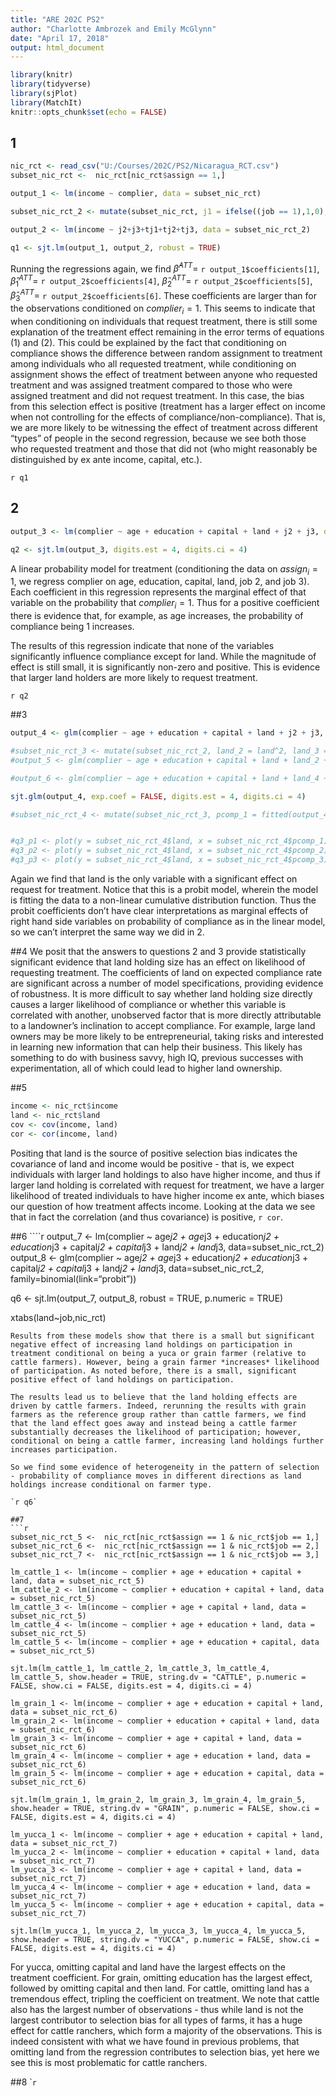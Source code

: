 ---
title: "ARE 202C PS2"
author: "Charlotte Ambrozek and Emily McGlynn"
date: "April 17, 2018"
output: html_document
---

```{r setup, include=FALSE, message = FALSE}
library(knitr)
library(tidyverse)
library(sjPlot)
library(MatchIt)
knitr::opts_chunk$set(echo = FALSE)
```

## 1

```{r q_1, include=FALSE, message= FALSE}
nic_rct <- read_csv("U:/Courses/202C/PS2/Nicaragua_RCT.csv")
subset_nic_rct <-  nic_rct[nic_rct$assign == 1,]

output_1 <- lm(income ~ complier, data = subset_nic_rct)

subset_nic_rct_2 <- mutate(subset_nic_rct, j1 = ifelse((job == 1),1,0), j2 = ifelse((job == 2),1,0), j3 = ifelse((job == 3),1,0), tj1 = (treat * j1), tj2 = (treat * j2), tj3 = (treat * j3))

output_2 <- lm(income ~ j2+j3+tj1+tj2+tj3, data = subset_nic_rct_2)

q1 <- sjt.lm(output_1, output_2, robust = TRUE)
```


Running the regressions again, we find $\hat{\beta}^{ATT} =$ `r output_1$coefficients[1]`, $\hat{\beta}_1^{ATT} =$ `r output_2$coefficients[4]`, $\hat{\beta}_2^{ATT} =$ `r output_2$coefficients[5]`, $\hat{\beta}_3^{ATT} =$ `r output_2$coefficients[6]`. These coefficients are larger than for the observations conditioned on $complier_i = 1$. This seems to indicate that when conditioning on individuals that request treatment, there is still some explanation of the treatment effect remaining in the error terms of equations (1) and (2). This could be explained by the fact that conditioning on compliance shows the difference between random assignment to treatment among individuals who all requested treatment, while conditioning on assignment shows the effect of treatment between anyone who requested treatment and was assigned treatment compared to those who were assigned treatment and did not request treatment. In this case, the bias from this selection effect is positive (treatment has a larger effect on income when not controlling for the effects of compliance/non-compliance). That is, we are more likely to be witnessing the effect of treatment across different "types" of people in the second regression, because we see both those who requested treatment and those that did not (who might reasonably be distinguished by ex ante income, capital, etc.).

`r q1`

## 2
```{r q_2, include=FALSE, message= FALSE}
output_3 <- lm(complier ~ age + education + capital + land + j2 + j3, data=subset_nic_rct_2)

q2 <- sjt.lm(output_3, digits.est = 4, digits.ci = 4)
```
A linear probability model for treatment (conditioning the data on $assign_i=1$, we regress complier on age, education, capital, land, job 2, and job 3). Each coefficient in this regression represents the marginal effect of that variable on the probability that $complier_i=1$. Thus for a positive coefficient there is evidence that, for example, as age increases, the probability of compliance being 1 increases.

The results of this regression indicate that none of the variables significantly influence compliance except for land. While the magnitude of effect is still small, it is significantly non-zero and positive. This is evidence that larger land holders are more likely to request treatment.

`r q2`

##3
```{r q_3, include=FALSE, message= FALSE, warning = FALSE}
output_4 <- glm(complier ~ age + education + capital + land + j2 + j3, data=subset_nic_rct_2, family=binomial(link="probit"))

#subset_nic_rct_3 <- mutate(subset_nic_rct_2, land_2 = land^2, land_3 = land^3, land_4 = land^4)
#output_5 <- glm(complier ~ age + education + capital + land + land_2 + j2 + j3, data=subset_nic_rct_3, family=binomial(link="probit"))

#output_6 <- glm(complier ~ age + education + capital + land + land_4 + j2 + j3, data=subset_nic_rct_3, family=binomial(link="probit"))

sjt.glm(output_4, exp.coef = FALSE, digits.est = 4, digits.ci = 4)

#subset_nic_rct_4 <- mutate(subset_nic_rct_3, pcomp_1 = fitted(output_4), pcomp_2 = fitted(output_5), pcomp_3 = fitted(output_6))


#q3_p1 <- plot(y = subset_nic_rct_4$land, x = subset_nic_rct_4$pcomp_1)
#q3_p2 <- plot(y = subset_nic_rct_4$land, x = subset_nic_rct_4$pcomp_2)
#q3_p3 <- plot(y = subset_nic_rct_4$land, x = subset_nic_rct_4$pcomp_3)
```

Again we find that land is the only variable with a significant effect on request for treatment. Notice that this is a probit model, wherein the model is fitting the data to a non-linear cumulative distribution function. Thus the probit coefficients don't have clear interpretations as marginal effects of right hand side variables on probability of compliance as in the linear model, so we can't interpret the same way we did in 2. 

##4
We posit that the answers to questions 2 and 3 provide statistically significant evidence that land holding size has an effect on likelihood of requesting treatment. The coefficients of land on expected compliance rate are significant across a number of model specifications, providing evidence of robustness. It is more difficult to say whether land holding size directly causes a larger likelihood of compliance or whether this variable is correlated with another, unobserved factor that is more directly attributable to a landowner's inclination to accept compliance. For example, large land owners may be more likely to be entrepreneurial, taking risks and interested in learning new information that can help their business. This likely has something to do with business savvy, high IQ, previous successes with experimentation, all of which could lead to higher land ownership.   

##5

```{r q_5, include=FALSE, message= FALSE, warning = FALSE}
income <- nic_rct$income
land <- nic_rct$land
cov <- cov(income, land)
cor <- cor(income, land)
```
Positing that land is the source of positive selection bias indicates the covariance of land and income would be positive - that is, we expect individuals with larger land holdings to also have higher income, and thus if larger land holding is correlated with request for treatment, we have a larger likelihood of treated individuals to have higher income ex ante, which biases our question of how treatment affects income. Looking at the data we see that in fact the correlation (and thus covariance) is positive, `r cor`. 

##6
````{r q_6, include=FALSE, message = FALSE}
output_7 <- lm(complier ~ age*j2 + age*j3 + education*j2 + education*j3 + capital*j2 + capital*j3 + land*j2 + land*j3, data=subset_nic_rct_2)
output_8 <- glm(complier ~ age*j2 + age*j3 + education*j2 + education*j3 + capital*j2 + capital*j3 + land*j2 + land*j3, data=subset_nic_rct_2, family=binomial(link="probit"))


q6 <- sjt.lm(output_7, output_8, robust = TRUE, p.numeric = TRUE)

xtabs(land~job,nic_rct)
```
Results from these models show that there is a small but significant negative effect of increasing land holdings on participation in treatment conditional on being a yuca or grain farmer (relative to cattle farmers). However, being a grain farmer *increases* likelihood of participation. As noted before, there is a small, significant positive effect of land holdings on participation.

The results lead us to believe that the land holding effects are driven by cattle farmers. Indeed, rerunning the results with grain farmers as the reference group rather than cattle farmers, we find that the land effect goes away and instead being a cattle farmer substantially decreases the likelihood of participation; however, conditional on being a cattle farmer, increasing land holdings further increases participation.

So we find some evidence of heterogeneity in the pattern of selection - probability of compliance moves in different directions as land holdings increase conditional on farmer type.

`r q6`

##7
```{r q_7, include=FALSE, message = FALSE, warning = FALSE}
subset_nic_rct_5 <-  nic_rct[nic_rct$assign == 1 & nic_rct$job == 1,]
subset_nic_rct_6 <-  nic_rct[nic_rct$assign == 1 & nic_rct$job == 2,]
subset_nic_rct_7 <-  nic_rct[nic_rct$assign == 1 & nic_rct$job == 3,]

lm_cattle_1 <- lm(income ~ complier + age + education + capital + land, data = subset_nic_rct_5)
lm_cattle_2 <- lm(income ~ complier + education + capital + land, data = subset_nic_rct_5)
lm_cattle_3 <- lm(income ~ complier + age + capital + land, data = subset_nic_rct_5)
lm_cattle_4 <- lm(income ~ complier + age + education + land, data = subset_nic_rct_5)
lm_cattle_5 <- lm(income ~ complier + age + education + capital, data = subset_nic_rct_5)

sjt.lm(lm_cattle_1, lm_cattle_2, lm_cattle_3, lm_cattle_4, lm_cattle_5, show.header = TRUE, string.dv = "CATTLE", p.numeric = FALSE, show.ci = FALSE, digits.est = 4, digits.ci = 4)

lm_grain_1 <- lm(income ~ complier + age + education + capital + land, data = subset_nic_rct_6)
lm_grain_2 <- lm(income ~ complier + education + capital + land, data = subset_nic_rct_6)
lm_grain_3 <- lm(income ~ complier + age + capital + land, data = subset_nic_rct_6)
lm_grain_4 <- lm(income ~ complier + age + education + land, data = subset_nic_rct_6)
lm_grain_5 <- lm(income ~ complier + age + education + capital, data = subset_nic_rct_6)

sjt.lm(lm_grain_1, lm_grain_2, lm_grain_3, lm_grain_4, lm_grain_5, show.header = TRUE, string.dv = "GRAIN", p.numeric = FALSE, show.ci = FALSE, digits.est = 4, digits.ci = 4)

lm_yucca_1 <- lm(income ~ complier + age + education + capital + land, data = subset_nic_rct_7)
lm_yucca_2 <- lm(income ~ complier + education + capital + land, data = subset_nic_rct_7)
lm_yucca_3 <- lm(income ~ complier + age + capital + land, data = subset_nic_rct_7)
lm_yucca_4 <- lm(income ~ complier + age + education + land, data = subset_nic_rct_7)
lm_yucca_5 <- lm(income ~ complier + age + education + capital, data = subset_nic_rct_7)

sjt.lm(lm_yucca_1, lm_yucca_2, lm_yucca_3, lm_yucca_4, lm_yucca_5, show.header = TRUE, string.dv = "YUCCA", p.numeric = FALSE, show.ci = FALSE, digits.est = 4, digits.ci = 4)

```
For yucca, omitting capital and land have the largest effects on the treatment coefficient. For grain, omitting education has the largest effect, followed by omitting capital and then land. For cattle, omitting land has a tremendous effect, tripling the coefficient on treatment. We note that cattle also has the largest number of observations - thus while land is not the largest contributor to selection bias for all types of farms, it has a huge effect for cattle ranchers, which form a majority of the observations. This is indeed consistent with what we have found in previous problems, that omitting land from the regression contributes to selection bias, yet here we see this is most problematic for cattle ranchers. 

##8
````{r q_8, include=FALSE, message = FALSE, warning = FALSE}

```
